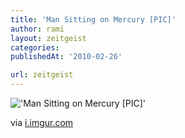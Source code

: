 ```yaml
---
title: 'Man Sitting on Mercury [PIC]'
author: rami
layout: zeitgeist
categories:
publishedAt: '2010-02-26'

url: zeitgeist
---
```


!['Man Sitting on Mercury [PIC]'](/assets/images/content/zeitgeist/man-sitting-on-mercury.jpg)
  
via <a href="http://i.imgur.com/0dXdc.jpg">i.imgur.com</a>

